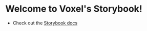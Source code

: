 <!-- trunk-ignore-all(markdownlint) -->


<Meta title="Welcome" />

# Welcome to Voxel's Storybook!

- Check out the [Storybook docs](https://storybook.js.org/docs/react/writing-stories/introduction)
